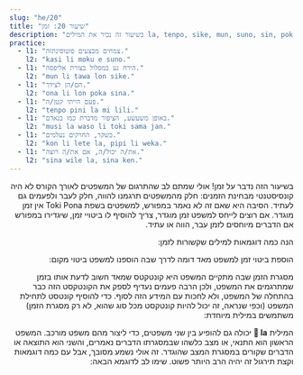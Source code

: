 ```yaml
---
slug: "he/20"
title: "שיעור 20: זמן"
description: "בשיעור זה נכיר את המילים la, tenpo, sike, mun, suno, sin, poka!"
practice:
  - l1: "צמחים מבצעים פוטוסינתזה."
    l2: "kasi li moku e suno."
  - l1: "הירח נע במסלול בצורת אליפסה."
    l2: "mun li tawa lon sike."
  - l1: "הם/הן לצידך."
    l2: "ona li lon poka sina."
  - l1: "פעם הייתי קטן/ה."
    l2: "tenpo pini la mi lili."
  - l1: "באופן משעשע, הציפור מדברת כמו בנאדם."
    l2: "musi la waso li toki sama jan."
  - l1: "כשקר, החרקים נעלמים."
    l2: "kon li lete la, pipi li weka."
  - l1: "את/ה יכול/ה, אם את/ה רוצה."
    l2: "sina wile la, sina ken."
---
```



<div dir="rtl">

בשיעור הזה נדבר על זמן! אולי שמתם לב שהתרגום של המשפטים לאורך הקורס לא היה קונסיסטנטי מבחינת הזמנים: חלק מהמשפטים תרגמנו להווה, חלק לעבר ולפעמים גם לעתיד. הסיבה היא שאם זה לא נאמר במפורש, למשפטים בשפת Toki Pona אין זמן מוגדר. אם רוצים לייחס למשפט זמן מוגדר, צריך להוסיף לו ביטויי זמן, שיגדירו במפורש אם הדברים מיוחסים לזמן עבר, הווה או עתיד. 

הנה כמה דוגמאות למילים שקשורות לזמן:

<List>
  <Word sl="tenpo" m="זמן, דקה, מצב" />
  <Word sl="sike" m="עגול, חוזר על עצמו, שנתי, כדור, מעגל" />
  <Word sl="mun" m="ירח, עצם שמימי" />
  <Word sl="suno" m="שמש, אור יום, בהיר" />
  <Word sl="sin" m="חדש, טרי, שוב" />
  <Word sl="poka" m="צד, קירבה פיזית" />
</List>

הוספת ביטוי זמן למשפט מאד דומה לדרך שבה הוספנו למשפט ביטוי מקום:

<List>
  <Word sl="lon tenpo kama" m="בזמן הקרוב, בעתיד" />
  <Word sl="lon tenpo pini" m="בזמן שהסתיים, בעבר" />
  <Word sl="lon tenpo ni" m="בזמן הזה, בהווה" />
  <Sentence sl="soweli lili mi o kama suli lon tenpo kama!" m="הלואי שהחתול שלי יגדל בעתיד!" />
  <Sentence sl="ma Loma li ma suli lon tenpo weka." m="רומא היתה אימפריה חשובה בעבר." />
</List>

מסגרת הזמן שבה מתקיים המשפט היא קונטקטס שמאד חשוב לדעת אותו בזמן שמתרגמים את המשפט, ולכן הרבה פעמים נעדיף לספק את הקונטקסט הזה כבר בהתחלה של המשפט, ולא לחכות עם המידע הזה לסוף. כדי להוסיף קונטסט לתחילת המשפט (וכפי שנראה, זה יכול להיות קונטקסט מכל סוג שהוא, לא רק מסגרת הזמן) משתמשים במילית מיוחדת:

<List>
  <Word sl="la" m="בזמן ש... , ביחס ל... , אם ... , בהתקיים ..." />
  <Word sl="ken la" m="יתכן ש, ..." />
  <Word sl="open la" m="בהתחלה, ..." />
  <Word sl="lipu la" m="על פי הספר, ..." />
  <Word sl="tenpo la" m="לפעמים, ..." />
  <Word sl="tenpo pini la" m="בעבר, ..." />
  <Word sl="tenpo suno kama la" m="למחרת, ..." />
  <Sentence sl="sin la mi wile toki e ni:" m="שוב, אני רק רוצה להגיד: ... " />
  <Sentence sl="mi pali e ni lon tenpo kama poka." m="אני אעשה את זה בקרוב." />
</List>

המילית **󱤡 la** יכולה גם להופיע בין שני משפטים, כדי ליצור מהם משפט מורכב. המשפט הראשון הוא התנאי, או מצב כלשהו שבמסגרתו הדברים נאמרים, והשני הוא התוצאה או הדברים שקורים במסגרת המצב שהוגדר. זה אולי נשמע מסובך, אבל עם כמה דוגמאות וקצת תירגול זה יהיה הרב היותר פשוט. שימו לב לדוגמא הבאה:

<List>
  <Word sl="suno li pini." m="השמש שוקעת." />
  <Word sl="mi lape." m="אני ישן/ה." />
  <Sentence sl="suno li pini la, mi lape." m="כשהשמש שוקעת, אני ישן/ה." />
</List>

<Practice exercises={frontmatter.practice} client:load />

</div>